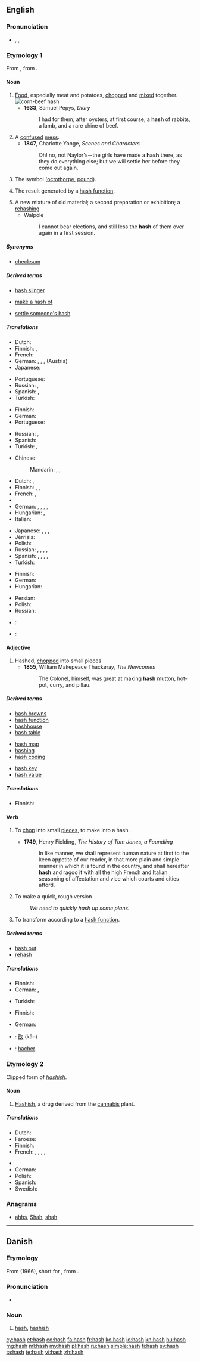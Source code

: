 ==English==
{{wikipedia|dab=hash}}

===Pronunciation===
* {{enPR|hăsh}}, {{IPA|/hæʃ/}}, {{X-SAMPA|/h{S/}}
*: {{rhymes|æʃ}}

===Etymology 1===
From {{etyl|fr|en}} {{term|hacher||to chop|lang=fr}}, from {{etyl|fro|en}} {{term|hache||axe|lang=fro}}.

====Noun====
{{en-noun|es}}

# [[food|Food]], especially meat and potatoes, [[chop]]ped and [[mix]]ed together. [[Image:Corn-beef-hash.jpg|thumb|corn-beef hash]]
#* '''1633''', Samuel Pepys, ''Diary''
#*: I had for them, after oysters, at first course, a '''hash''' of rabbits, a lamb, and a rare chine of beef.
# A [[confuse]]d [[mess]].
#* '''1847''', Charlotte Yonge, ''Scenes and Characters''
#*: Oh! no, not Naylor's--the girls have made a '''hash''' there, as they do everything else; but we will settle her before they come out again.
# The {{unsupported|#}} symbol ([[octothorpe]], [[pound]]).
# {{context|computing|lang=en}} The result generated by a [[hash function]].
# A new mixture of old material; a second preparation or exhibition; a [[rehashing]].
#* Walpole
#*: I cannot bear elections, and still less the '''hash''' of them over again in a first session.

=====Synonyms=====
* {{sense|result generated by hash function}} [[checksum]]

=====Derived terms=====
{{rel-top3|Terms derived from ''hash'' (noun)}}
* [[hash slinger]]
{{rel-mid3}}
* [[make a hash of]]
{{rel-mid3}}
* [[settle someone's hash]]
{{rel-bottom}}

=====Translations=====
{{trans-top|chopped food, especially meat and potatoes}}
* Dutch: {{t-|nl|hachee|m|n}}
* Finnish: {{t-|fi|pyttipannu}}, {{t+|fi|hakkelus}}
* French: {{t+|fr|hachis|m}}
* German: {{t+|de|Gehacktes|n}}, {{t-|de|Haschee|n}}, {{t+|de|Hackfleisch|n}}, (Austria) {{t+|de|Faschiertes|n}}
* Japanese: {{t-|ja|ハッシュドビーフ|tr=hasshudobīfu|sc=Jpan}}
{{trans-mid}}
* Portuguese: {{t+|pt|picadinho|m}}
* Russian: {{t+|ru|крошево|n|tr=króševo|sc=Cyrl}}, {{t-|ru|блюдо из мелко нарезанного мяса|n|tr=bljúdo iz mélko narézannovo mjása|sc=Cyrl}}
* Spanish: {{t+|es|picadillo|m}}, {{t+|es|guiso}}
* Turkish: {{t+|tr|kuşbaşı}}
{{trans-bottom}}

{{trans-top|confused mess}}
* Finnish: {{t-|fi|sekasotku}}
* German: {{t+|de|Durcheinander|n}}
* Portuguese: {{t+|pt|bagunça|f}}
{{trans-mid}}
* Russian: {{t+|ru|мешанина|tr=mešanína|sc=Cyrl}}, {{t+|ru|путаница|f|tr=pútanica|sc=Cyrl}}
* Spanish: {{t+|es|lío|m}}
* Turkish: {{t+|tr|arapsaçı}}, {{t+|tr|karmaşa}}
{{trans-bottom}}

{{trans-top|the '''#''' symbol}}
* Chinese:
*: Mandarin: {{t|cmn|井號|sc=Hani}}, {{t|cmn|井号|tr=jǐnghào|sc=Hani}}, {{t|cmn|井字|tr=jǐngzì|sc=Hani}}
* Dutch: {{t+|nl|kruisje}}, {{t+|nl|hekje}}
* Finnish: {{t+|fi|ruutu}}, {{t-|fi|ristikkomerkki}}, {{t-|fi|risuaita}}
* French: {{t+|fr|croisillon|m}}, {{t+|fr|dièse|m}}
* {{trreq|Georgian}}
* German: {{t-|de|Rautenzeichen|n}}, {{t+|de|Raute|f}}, {{t+|de|Doppelkreuz|n}}, {{t+|de|Gartenzaun|m}}, {{t-|de|Nummernzeichen|n}}
* Hungarian: {{t+|hu|kettőskereszt}}, {{t-|hu|számjel}}
* Italian: {{t-|it|cancelletto|m}}
{{trans-mid}}
* Japanese: {{t-|ja|番号記号|tr=ばんごうきごう, bangō kigō|sc=Jpan}}, {{t-|ja|ナンバーサイン|tr=nambāsain|sc=Jpan}}, {{t-|ja|井桁|tr=いげた, igeta|sc=Jpan}}, {{t-|ja|ハッシュ|tr=hasshu|sc=Jpan}}
* Jèrriais: {{tø|roa-jer|hache|f}}
* Polish: {{t+|pl|krzyżyk|m}}
* Russian: {{t-|ru|знак номера|m|tr=znak nómera}}, {{t-|ru|октоторп|m|tr=oktotórp}}, {{t+|ru|хэш|m|tr=xeš|sc=Cyrl}}, {{t+|ru|диез|m|tr=dijéz|sc=Cyrl}}, {{t|ru|решётка|f|sc=Cyrl|tr=rešо́tka}}
* Spanish: {{t-|es|almohadilla|f}} {{qualifier|Spain}}, {{t+|es|gato|m}} {{qualifier|Chile|Mexico}}, {{t+|es|libra|f}} {{qualifier|Puerto Rico}}, {{t+|es|numeral|m}} {{qualifier|Latin America}}, {{t+|es|número|m}} {{qualifier|Latin America}}
* Turkish: {{t+|tr|kare}}
{{trans-bottom}}

{{trans-top|key generated by a hash function}}
* Finnish: {{t-|fi|tarkiste}}
* German: {{t-|de|Hash|n}}
* Hungarian: {{t-|hu|ellenőrző összeg}}
{{trans-mid}}
* Persian: {{t+|fa|هش|tr=haš|sc=fa-Arab}}
* Polish: {{t+|pl|skrót|m}}
* Russian: {{t+|ru|хэш|m|tr=xeš|sc=Cyrl}}
{{trans-bottom}}

{{checktrans-top}}
* {{ttbc|pt}}: {{t+|pt|haxixe|m}}
* {{ttbc|pt}}: {{t+|pt|mistura|f}}
{{trans-bottom}}

====Adjective====
{{en-adj}}

# Hashed, [[chopped]] into small pieces
#* '''1855''', William Makepeace Thackeray, ''The Newcomes''
#*: The Colonel, himself, was great at making '''hash''' mutton, hot-pot, curry, and pillau.

=====Derived terms=====
{{top3}}
* [[hash browns]]
* [[hash function]]
* [[hashhouse]]
* [[hash table]]
{{mid3}}
* [[hash map]]
* [[hashing]]
* [[hash coding]]
{{mid3}}
* [[hash key]]
* [[hash value]]
{{bottom}}

=====Translations=====
{{trans-top|chopped into small pieces}}
* Finnish: {{t-|fi|pilkottu}}
{{trans-mid}}
{{trans-bottom}}

====Verb====
{{en-verb|hash|es}}

# {{context|transitive|lang=en}} To [[chop]] into small [[piece]]s, to make into a hash.
#* '''1749''', Henry Fielding, ''The History of Tom Jones, a Foundling''
#*: In like manner, we shall represent human nature at first to the keen appetite of our reader, in that more plain and simple manner in which it is found in the country, and shall hereafter '''hash''' and ragoo it with all the high French and Italian seasoning of affectation and vice which courts and cities afford.
# To make a quick, rough version
#: ''We need to quickly hash up some plans.''
# {{context|computing|transitive|lang=en}} To transform according to a [[hash function]].

=====Derived terms=====
* [[hash out]]
* [[rehash]]

=====Translations=====
{{trans-top|to chop into small pieces}}
* Finnish: {{t-|fi|pilkkoa}}
* German: {{t+|de|hacken}}, {{t-|de|zerhacken}}
{{trans-mid}}
* Turkish: {{qualifier|et}} {{t+|tr|doğramak}}
{{trans-bottom}}

{{trans-top|to make a quick, rough version}}
* Finnish: {{t-|fi|huiskia}}
{{trans-mid}}
* German: {{t+|de|grob}} {{t+|de|entwerfen}}
{{trans-bottom}}

{{checktrans-top}}
* {{ttbc|cmn}}: [[砍]] (kǎn)
* {{ttbc|fr}}: [[hacher]]
{{trans-bottom}}

===Etymology 2===
Clipped form of ''[[hashish]]''.

====Noun====
{{en-noun|-}}

# [[hashish|Hashish]], a drug derived from the [[cannabis]] plant.

=====Translations=====
{{trans-top|clipped form of hashish}} <!-- Only clipped terms here, please. Standard terms go under hashish. -->
* Dutch: {{t+|nl|hasj}}
* Faroese: {{t-|fo|hassj|n}}
* Finnish: {{t+|fi|hasa}}
* French: {{t+|fr|shit|m}}, {{t+|fr|hash|m}}, {{t+|fr|teuchi|m}}, {{t+|fr|teuch|m}}, {{t+|fr|haschich}}
{{trans-mid}}
* {{trreq|Georgian}}
* German: {{t+|de|Hasch|n}}
* Polish: {{t-|pl|hasz|m}}
* Spanish: {{t+|es|chocolate|m}}
* Swedish: {{t-|sv|hasch|n|c}}
{{trans-bottom}}

===Anagrams===
* [[ahhs#English|ahhs]], [[Shah#English|Shah]], [[shah#English|shah]]

----

==Danish==

===Etymology===

From {{etyl|en|da}} {{term|hash|lang=en}} (1966), short for {{term|hashish|lang=en}}, from {{etyl|ar|da}} {{term|حشيش|tr=ħashīsh||hay, dried herb|sc=Arab|lang=ar}}.

===Pronunciation===
* {{IPA|/hasj/|[haɕ]|lang=da}}

===Noun===
{{da-noun|en|-}}

# [[hash#English|hash]], [[hashish]]

[[cy:hash]]
[[et:hash]]
[[eo:hash]]
[[fa:hash]]
[[fr:hash]]
[[ko:hash]]
[[io:hash]]
[[kn:hash]]
[[hu:hash]]
[[mg:hash]]
[[ml:hash]]
[[my:hash]]
[[pl:hash]]
[[ru:hash]]
[[simple:hash]]
[[fi:hash]]
[[sv:hash]]
[[ta:hash]]
[[te:hash]]
[[vi:hash]]
[[zh:hash]]